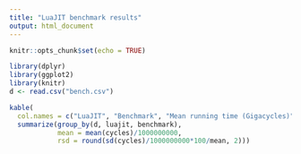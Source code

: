 ```yaml
---
title: "LuaJIT benchmark results"
output: html_document
---
```


```r
knitr::opts_chunk$set(echo = TRUE)
```

```r
library(dplyr)
library(ggplot2)
library(knitr)
d <- read.csv("bench.csv")
```

```r
kable(
  col.names = c("LuaJIT", "Benchmark", "Mean running time (Gigacycles)", "Relative Standard Deviation (%)"),
  summarize(group_by(d, luajit, benchmark),
            mean = mean(cycles)/1000000000,
            rsd = round(sd(cycles)/1000000000*100/mean, 2)))
```
